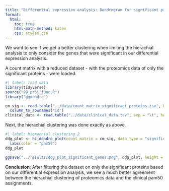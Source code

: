```yaml
---
title: "Differential expression analysis: Dendrogram for significant proteins"
format:
  html:
    toc: true
    html-math-method: katex
    css: styles.css
---
```


We want to see if we get a better clustering when limiting the hierachial analysis to only consider the genes that were significant in our differential expression analysis.

A count matrix with a reduced dataset - with the proteomics data of only the significant proteins - were loaded.

```r
#| label: load data
library(tidyverse)
source("99_proj_func.R")
library("ggdendro")

cm_sig <- read.table("../data/count_matrix_significant_proteins.tsv", header = T) |>
  column_to_rownames('id')
clinical_data <- read.table("../data/clinical_data.tsv", sep = "\t", header = T)
```

Next, the hierachial clustering was done exactly as above.

```r
#| label: hierachial clustering 2
ddg_plot <- hc_dendro_plot(count_matrix = cm_sig, data_type = "significant genes") + 
  labs(color = "pam50")
ddg_plot 

ggsave("../results/ddg_plot_significant_genes.png", ddg_plot, height = 5, width = 6)
```

**Conclusion**: After filtering the dataset on only the significant proteins based on our differential expression analysis, we see a much better agreement between the hierachial clustering of proteomics data and the clinical pam50 assignments.
